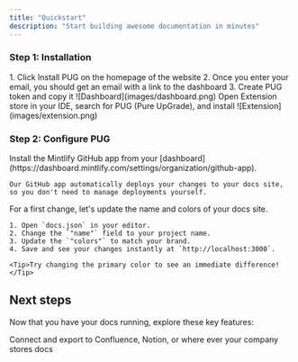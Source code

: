 ```yaml
---
title: "Quickstart"
description: "Start building awesome documentation in minutes"
---
```



### Step 1: Installation

<AccordionGroup>
  <Accordion icon="copy" title="Part 1: Set up dashboard">
    1. Click Install PUG on the homepage of the website
    2. Once you enter your email, you should get an email with a link to the dashboard
    3. Create PUG token and copy it
    ![Dashboard](images/dashboard.png)
  </Accordion>
  <Accordion icon="copy" title="Part 2: Install extension on IDE Extension store">
    Open Extension store in your IDE, search for PUG (Pure UpGrade), and install
    ![Extension](images/extension.png)
  </Accordion>
</AccordionGroup>

### Step 2: Configure PUG

<AccordionGroup>
  <Accordion icon="github" title="Install our GitHub app">
    Install the Mintlify GitHub app from your [dashboard](https://dashboard.mintlify.com/settings/organization/github-app).
    
    Our GitHub app automatically deploys your changes to your docs site, so you don't need to manage deployments yourself.
</Accordion>
<Accordion icon="palette" title="Update your site name and colors">
    For a first change, let's update the name and colors of your docs site.

    1. Open `docs.json` in your editor.
    2. Change the `"name"` field to your project name.
    3. Update the `"colors"` to match your brand.
    4. Save and see your changes instantly at `http://localhost:3000`.

    <Tip>Try changing the primary color to see an immediate difference!</Tip>

  </Accordion>
</AccordionGroup>


## Next steps

Now that you have your docs running, explore these key features:

<CardGroup cols={2}>

<Card title="Export & Integrations" icon="pen-to-square" href="/overview">
  Connect and export to Confluence, Notion, or where ever your company stores docs
</Card>

</CardGroup>

